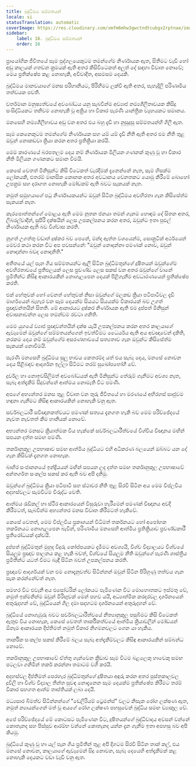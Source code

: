 ```yaml
---
title: බුද්ධිමය සම්මතයන්
locale: si
statusTranslation: automatic
coverImage: https://res.cloudinary.com/xmfm6mhw3gwctndtcubgx2rptnae/image/upload/v1741354419/small_cover_la_gran_rebelion_28716e29d2.webp
sidebar:
    label: 16. බුද්ධිමය සම්මතයන්
    order: 16
---
```

ප්‍රායෝගික ජීවිතයේ සෑම පුද්ගලයෙකුටම තමන්ගේම නිර්ණායක ඇත, සිතීමට වැඩි හෝ අඩු කාලයක් ගතවන ක්‍රමයක් ඇති අතර කිසිවිටෙකත් අලුත් දේ සඳහා විවෘත නොවේ; මෙය ප්‍රතික්ෂේප කළ නොහැකි, අවිවාදිත, අසමසම දෙයකි.

බුද්ධිමය මානවයාගේ මනස පරිහානියට, පිරිහීමට ලක්වී ඇති අතර, පැහැදිලි පරිණාමීය තත්වයක පවතී.

වර්තමාන මනුෂ්‍යත්වයේ අවබෝධය යනු සැබවින්ම අව්‍යාජ නම්‍යශීලීතාවයක කිසිදු සංසිද්ධියකට තනිවම නොහැකි වූ අක්‍රිය හා විකාර පැරණි යාන්ත්‍රික ව්‍යුහයකට සමානය.

මනසෙහි නම්‍යශීලීභාවය අඩු වන අතර එය බහු දැඩි හා නුසුදුසු සම්මතයන්හි ගිලී ඇත.

සෑම කෙනෙකුටම තමන්ගේම නිර්ණායක සහ යම් යම් දැඩි නීති ඇති අතර එම නීති තුළ ඔවුන් නොකඩවා ක්‍රියා කරන අතර ප්‍රතික්‍රියා කරයි.

මෙම කාරණයේ බරපතලම දෙය නම් නිර්ණායක මිලියන ගණනක් කුණු වූ හා විකාර නීති මිලියන ගණනකට සමාන වීමයි.

කෙසේ වෙතත් මිනිසුන්ට කිසි විටෙකත් වැරදීමක් දැනෙන්නේ නැත, සෑම හිසක්ම ලෝකයකි, එතරම් මානසික කොනක අතර අවධානය වෙනතකට යොමු කිරීමේ බොහෝ උපක්‍රම සහ දරාගත නොහැකි මෝඩකම් ඇති බවට සැකයක් නැත.

නමුත් සමූහයාගේ පටු නිර්ණායකයන්ට ඔවුන් සිටින බුද්ධිමය අවහිරතා ගැන කිසිසේත්ම සැකයක් නැත.

කැරපොත්තන්ගේ මොළය ඇති මෙම නූතන ජනයා තමන් ගැනම හොඳම දේ සිතන අතර, ලිබරල්වාදීන්, සුපිරි දක්ෂයින් ලෙස උපකල්පනය කරන අතර, ඔවුන්ට ඉතා පුළුල් නිර්ණායක ඇති බව විශ්වාස කරති.

නූගත් උගත්තු වඩාත් දුෂ්කර බව පෙනේ, මන්ද ඇත්ත වශයෙන්ම, සොක්‍රටික් අර්ථයෙන් මෙවර කථා කරන විට අප පවසන්නේ: "ඔවුන් නොදන්නා පමණක් නොව, ඔවුන් නොදන්නා බවද නොදනිති."

අතීතයේ යල් පැන ගිය සම්මතයන්ට ඇලී සිටින බුද්ධිමතුන්ගේ දූෂිතයන් ඔවුන්ගේම අවහිරතාවයේ ප්‍රතිඵලයක් ලෙස ප්‍රචණ්ඩ ලෙස සකස් වන අතර ඔවුන්ගේ වානේ ප්‍රමිතීන්ට කිසිඳු ආකාරයකින් නොගැලපෙන දෙයක් පිළිගැනීම අවධාරණයෙන් ප්‍රතික්ෂේප කරති.

එක් හේතුවක් හෝ වෙනත් හේතුවක් නිසා ඔවුන්ගේ මලකඩ ක්‍රියා පටිපාටිවල දැඩි මාර්ගයෙන් බැහැර වන සෑම දෙයක්ම සියයට සියයක්ම විකාරයක් බව උගත් ප්‍රඥාවන්තයින් සිතති. මේ ආකාරයට දුෂ්කර නිර්ණායක ඇති එම දුප්පත් මිනිසුන් අවාසනාවන්ත ලෙස තමන්වම රවටා ගනිති.

මෙම යුගයේ ව්‍යාජ ප්‍රඥාවන්තයින් දක්ෂ යැයි උපකල්පනය කරන අතර කාලයාගේ ඇවෑමෙන් ඔවුන්ගේ සම්මතයන්ගෙන් ඉවත්වීමට ධෛර්යය ඇති අය අවඥාවෙන් දකිති, නරකම දෙය නම් ඔවුන්ගේම අසරණභාවයේ සත්‍යතාව ගැන ඔවුන්ට කිසිසේත්ම සැකයක් නොවීමයි.

පැරණි මනසෙහි බුද්ධිමය සුලු භාවය කෙතරම්ද යත් එය සැබෑ දෙය, මනසේ නොවන දෙය පිළිබඳව ආදර්ශන ඉල්ලා සිටීමට තරම් සුඛෝපභෝගී වේ.

දුර්වල හා නොඉවසිලිමත් අවබෝධයක් ඇති මිනිසුන්ට තේරුම් ගැනීමට අවශ්‍ය නැත, සැබෑ අත්දැකීම් සිදුවන්නේ ආත්මය නොමැති විට පමණි.

අපගේ අභ්‍යන්තර මනස තුළ විවෘත වන තුරු ජීවිතයේ හා මරණයේ අභිරහස් සෘජුවම හඳුනා ගැනීමට කිසිඳු ආකාරයකින් නොහැකි වනු ඇත.

සර්වබලධාරී සවිඥානකත්වයට පමණක් සත්‍යය දැනගත හැකි බව මෙම පරිච්ඡේදයේ නැවත නැවතත් කීම හානියක් නොවේ.

අභ්‍යන්තර මනසට ක්‍රියාත්මක විය හැක්කේ සර්වබලධාරීත්වයේ විශ්වීය විඥානය මඟින් සපයන දත්ත සමඟ පමණි.

තර්කානුකූල උපභාෂාව සමඟ ආත්මීය බුද්ධියට එහි අධිකරණ බලයෙන් ඔබ්බට යන දේ ගැන කිසිවක් දැනගත නොහැක.

බාහිර සංජානනයේ ඉන්ද්‍රියයන් මඟින් සපයන ලද දත්ත සමඟ තර්කානුකූල උපභාෂාවේ අන්තර්ගත සංකල්ප සකස් කර ඇති බව අපි දනිමු.

ඔවුන්ගේ බුද්ධිමය ක්‍රියා පටිපාටි සහ ස්ථාවර නීති තුළ සිරවී සිටින අය මෙම විප්ලවීය අදහස්වලට සැමවිටම විරුද්ධ වෙති.

ආත්මය රැඩිකල් හා ස්ථිර ආකාරයෙන් විසුරුවා හැරීමෙන් පමණක් විඥානය අවදි කිරීමටත්, සැබවින්ම අභ්‍යන්තර මනස විවෘත කිරීමටත් හැකිවේ.

කෙසේ වෙතත්, මෙම විප්ලවීය ප්‍රකාශයන් විධිමත් තර්කනයට හෝ අපෝහක තර්කනයට නොගැලපෙන බැවින්, පරිණාමීය මනසෙහි ආත්මීය ප්‍රතික්‍රියාව ප්‍රචණ්ඩකාරී ප්‍රතිරෝධයක් දක්වයි.

දුප්පත් බුද්ධිමතුන් මුහුද වීදුරු කෝප්පයකට දැමීමට අවශ්‍යයි, විශ්ව විද්‍යාලයට විශ්වයේ සියලුම ප්‍රඥාව පාලනය කළ හැකි බවත්, විශ්වයේ සියලුම නීති ඔවුන්ගේ පැරණි ශාස්ත්‍රීය ප්‍රමිතීන්ට යටත් වීමට බැඳී සිටින බවත් උපකල්පනය කරති.

ප්‍රඥාවේ ආදර්ශයක් වන එම නොදැනුවත්ව සිටින්නන් ඔවුන් සිටින පිරිහුණු තත්වය ගැන සැක කරන්නේවත් නැත.

සමහර විට එවැනි අය එසෝටරික් ලෝකයට පැමිණෙන විට මොහොතකට ඉස්මතු වේ, නමුත් ඉක්මනින්ම ඔවුන් මිරිඟුවක් මෙන් පහව යයි, අධ්‍යාත්මික කරදරවල දර්ශනයෙන් අතුරුදහන් වේ, බුද්ධියෙන් ගිල දමා සදහටම දර්ශනයෙන් අතුරුදහන් වේ.

බුද්ධියේ නොගැඹුරු බවට සර්වබලධාරීත්වයේ නීත්‍යානුකූල පසුබිමට කිසි විටෙකත් ඇතුළු විය නොහැක, කෙසේ වෙතත් තාර්කිකත්වයේ ආත්මීය ක්‍රියාවලීන් මෝඩයන් ඕනෑම ආකාරයක දීප්තිමත් නමුත් විකාර නිගමනවලට ගෙන යා හැකිය.

තාර්කික සංකල්ප සකස් කිරීමේ බලය සැබෑ අත්දැකීම්වලට කිසිඳු ආකාරයකින් සම්බන්ධ නොවේ.

තර්කානුකූල උපභාෂාවේ ඒත්තු ගැන්වෙන ක්‍රීඩාව සෑම විටම බළලෙකු හාවෙකු සමඟ පටලවා ගනිමින් තර්ක කරන්නා තමාටම වශී කරයි.

අදහස්වල දීප්තිමත් පෙරහැර බුද්ධිමතුන්ගේ දූෂිතයා අඳුරු කරන අතර පුස්තකාලවල දූවිලි හා විශ්ව විද්‍යාල තීන්ත සුවඳ නොදැනෙන සෑම දෙයක්ම ප්‍රතික්ෂේප කිරීමට තරම් විකාර සහගත ආත්ම තෘප්තියක් ලබා දෙයි.

මධ්‍යසාර බීමත්ව සිටින්නන්ගේ "ඩෙලිරියම් ට්‍රෙමන්ස්" වලට නිසැක රෝග ලක්ෂණ ඇත, නමුත් න්‍යායන්ගෙන් මත් වූ අයගේ රෝග ලක්ෂණ පහසුවෙන් බුද්ධිය සමඟ ව්‍යාකූල වේ.

අපේ පරිච්ඡේදයේ මේ කොටසට පැමිණෙන විට, දූෂිතයන්ගේ බුද්ධිවාදය අවසන් වන්නේ කොතැනද සහ පිස්සුව ආරම්භ වන්නේ කොතැනද යන්න දැන ගැනීම ඉතා අපහසු බව අපි කියමු.

බුද්ධියේ කුණු වූ හා යල් පැන ගිය ප්‍රමිතීන් තුළ අපි දිගටම සිරවී සිටින තාක් කල්, එය මනසේ නොවන, කාලයාගේ ඇවෑමෙන් සිදු නොවන, සැබෑ දෙයෙහි අත්දැකීමක් කළ නොහැකි දෙයකට වඩා වැඩි වනු ඇත.

